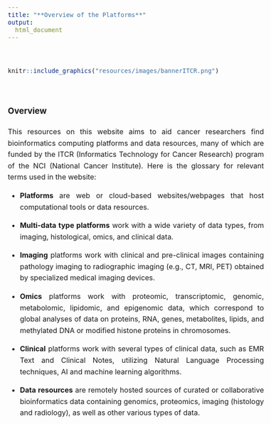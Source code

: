 ```yaml
---
title: "**Overview of the Platforms**"
output:
  html_document
---
```


<style type="text/css">
  body{
  font-size: 12pt;
  line-height: 1.6;
  text-align: justify;
  text-justify: inter-word;
}
</style>

<br>

```r
knitr::include_graphics("resources/images/bannerITCR.png")
```

<br> 

### **Overview**

This resources on this website aims to aid cancer researchers find bioinformatics computing platforms and data resources, many of which are funded by the ITCR (Informatics Technology for Cancer Research) program of the NCI (National Cancer Institute). Here is the glossary for relevant terms used in the website:

  - **Platforms** are web or cloud-based websites/webpages that host computational tools or data resources.  
  
  - **Multi-data type platforms** work with a wide variety of data types, from imaging, histological, omics, and clinical data. 
  
  - **Imaging** platforms work with clinical and pre-clinical images containing pathology imaging to radiographic imaging (e.g., CT, MRI, PET) obtained by specialized medical imaging devices.
  
  - **Omics** platforms work with proteomic, transcriptomic, genomic, metabolomic, lipidomic, and epigenomic data, which correspond to global analyses of data on proteins, RNA, genes, metabolites, lipids, and methylated DNA or modified histone proteins in chromosomes.  
  
  - **Clinical** platforms work with several types of clinical data, such as EMR Text and Clinical Notes, utilizing Natural Language Processing techniques, AI and machine learning algorithms.
  
  - **Data resources** are remotely hosted sources of curated or collaborative bioinformatics data containing genomics, proteomics, imaging (histology and radiology), as well as other various types of data.
